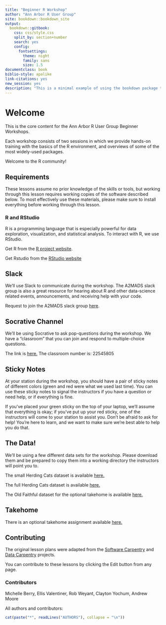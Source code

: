 ```yaml
--- 
title: "Beginner R Workshop"
author: "Ann Arbor R User Group"
site: bookdown::bookdown_site
output:
  bookdown::gitbook:
    css: css/style.css
    split_by: section+number
    search: yes
    config:
      fontsettings:
        theme: night
        family: sans
        size: 1.5
documentclass: book
biblio-style: apalike
link-citations: yes
new_session: yes
description: "This is a minimal example of using the bookdown package to write a book. The output format for this example is bookdown::gitbook."
---
```


# Welcome {-}

This is the core content for the Ann Arbor R User Group Beginner Workshops.

Each workshop consists of two sessions in which we provide hands-on training with the basics of the R environment, and overviews of some of the most widely-used packages.

Welcome to the R community!

## Requirements {-}

These lessons assume no prior knowledge of the skills or tools, but working through this lesson requires working copies of the software described below. To most effectively use these materials, please make sure to install everything before working through this lesson.

### R and RStudio {-}

R is a programming language that is especially powerful for data exploration, visualization, and statistical analysis. To interact with R, we use RStudio.

Get R from the [R project website](https://cloud.r-project.org/).

Get Rstudio from the [RStudio website](https://www.rstudio.com/products/rstudio/)

## Slack {-}

We'll use Slack to communicate during the workshop. The A2MADS slack group is also a great resource for hearing about R and other data-science related events, announcements, and receiving help with your code.

Request to join the A2MADS slack group [here](https://a2mads.herokuapp.com/).

## Socrative Channel {-}

We'll be using Socrative to ask pop-questions during the workshop. We have a "classroom" that you can join and respond to multiple-choice questions.

The link is [here.](https://b.socrative.com/login/student/)
The classroom number is: 22545805

## Sticky Notes {-}

At your station during the workshop, you should have a pair of sticky notes of different colors (green and red were what we used last time). You can use these sticky notes to signal the instructors if you have a question or need help, or if everything is fine. 

If you've placed your green sticky on the top of your laptop, we'll assume that everything is okay; if you've put up your red sticky, one of the instructors will come to your station to assist you. Don't be afraid to ask for help! You're here to learn, and we want to make sure we're best able to help you do that.

## The Data! {-}

We'll be using a few different data sets for the workshop. Please download them and be prepared to copy them into a working directory the instructors will point you to.

The small Herding Cats dataset is available [here.](https://raw.githubusercontent.com/AnnArborRUserGroup/BeginnerWorkshop/master/data/herding-cats-small.csv)

The full Herding Cats dataset is available [here.](https://raw.githubusercontent.com/AnnArborRUserGroup/BeginnerWorkshop/master/data/herding-cats.csv)

The Old Faithful dataset for the optional takehome is available [here.](https://raw.githubusercontent.com/AnnArborRUserGroup/BeginnerWorkshop/master/data/Old-Faithful.csv)

## Takehome {-}

There is an optional takehome assignment available [here.](https://raw.githubusercontent.com/AnnArborRUserGroup/BeginnerWorkshop/master/lessons/takehome.Rmd)

## Contributing {-}

The original lesson plans were adapted from the [Software Carpentry](http://software-carpentry.org/) and [Data Carpentry](http://www.datacarpentry.org/) projects.

You can contribute to these lessons by clicking the Edit <i class="fa fa-edit"></i> button from any page.

### Contributors {-}

Michelle Berry, Ellis Valentiner, Rob Weyant, Clayton Yochum, Andrew Moore

All authors and contributors:

```r
cat(paste("*", readLines("AUTHORS"), collapse = "\n"))
```
